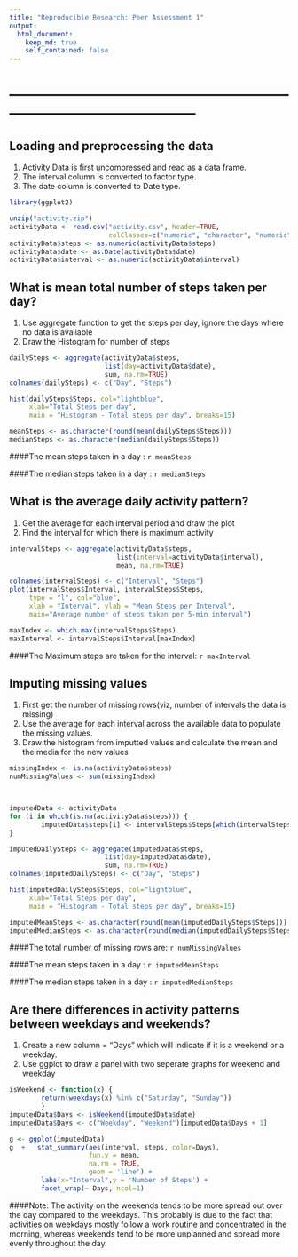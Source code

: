 ```yaml
---
title: "Reproducible Research: Peer Assessment 1"
output: 
  html_document:
    keep_md: true
    self_contained: false
---
```


# ------------------------------------------------------------------------------------------


## Loading and preprocessing the data
1. Activity Data is first uncompressed and read as a data frame.
2. The interval column is converted to factor type.
3. The date column is converted to Date type.

```r

library(ggplot2)

unzip("activity.zip")
activityData <- read.csv("activity.csv", header=TRUE,  
                         colClasses=c("numeric", "character", "numeric"))
activityData$steps <- as.numeric(activityData$steps)
activityData$date <- as.Date(activityData$date)
activityData$interval <- as.numeric(activityData$interval)
```

## What is mean total number of steps taken per day?

1. Use aggregate function to get the steps per day, ignore the days where no data is available
2. Draw the Histogram for number of steps

```r

dailySteps <- aggregate(activityData$steps, 
                        list(day=activityData$date), 
                        sum, na.rm=TRUE)
colnames(dailySteps) <- c("Day", "Steps")

hist(dailySteps$Steps, col="lightblue", 
     xlab="Total Steps per day", 
     main = "Histogram - Total steps per day", breaks=15)

meanSteps <- as.character(round(mean(dailySteps$Steps)))
medianSteps <- as.character(median(dailySteps$Steps))
```

####The mean steps taken in a day   :  `r meanSteps`

####The median steps taken in a day :  `r medianSteps`

## What is the average daily activity pattern?
1. Get the average for each interval period and draw the plot
2. Find the interval for which there is maximum activity

```r
intervalSteps <- aggregate(activityData$steps, 
                           list(interval=activityData$interval), 
                           mean, na.rm=TRUE)

colnames(intervalSteps) <- c("Interval", "Steps")
plot(intervalSteps$Interval, intervalSteps$Steps, 
     type = "l", col="blue", 
     xlab = "Interval", ylab = "Mean Steps per Interval", 
     main="Average number of steps taken per 5-min interval")

maxIndex <- which.max(intervalSteps$Steps)
maxInterval <- intervalSteps$Interval[maxIndex]

```



####The Maximum steps are taken for the interval:  `r maxInterval`

## Imputing missing values
1. First get the number of missing rows(viz, number of intervals the data is missing)
2. Use the average for each interval across the available data to populate the missing values.
3. Draw the histogram from imputted values and calculate the mean and the media for the new values

```r
missingIndex <- is.na(activityData$steps)
numMissingValues <- sum(missingIndex)



imputedData <- activityData
for (i in which(is.na(activityData$steps))) {
        imputedData$steps[i] <- intervalSteps$Steps[which(intervalSteps$Interval == imputedData$interval[i])]
}

imputedDailySteps <- aggregate(imputedData$steps, 
                        list(day=imputedData$date), 
                        sum, na.rm=TRUE)
colnames(imputedDailySteps) <- c("Day", "Steps")

hist(imputedDailySteps$Steps, col="lightblue", 
     xlab="Total Steps per day", 
     main = "Histogram - Total steps per day", breaks=15)

imputedMeanSteps <- as.character(round(mean(imputedDailySteps$Steps)))
imputedMedianSteps <- as.character(round(median(imputedDailySteps$Steps)))
```
####The total number of missing rows are: `r numMissingValues`

####The mean steps taken in a day   :  `r imputedMeanSteps`

####The median steps taken in a day :  `r imputedMedianSteps`

## Are there differences in activity patterns between weekdays and weekends?

1. Create a new column = "Days" which will indicate if it is a weekend or a weekday.
2. Use ggplot to draw a panel with two seperate graphs for weekend and weekday

```r

isWeekend <- function(x) {
        return(weekdays(x) %in% c("Saturday", "Sunday"))
        }
imputedData$Days <- isWeekend(imputedData$date)
imputedData$Days <- c("Weekday", "Weekend")[imputedData$Days + 1]

g <- ggplot(imputedData) 
g  +   stat_summary(aes(interval, steps, color=Days), 
                    fun.y = mean, 
                    na.rm = TRUE, 
                    geom = 'line') +  
        labs(x="Interval",y = 'Number of Steps') + 
        facet_wrap(~ Days, ncol=1)
```

####Note: The activity on the weekends tends to be more spread out over the day compared to the weekdays. This probably is due to the fact that activities on weekdays mostly follow a work  routine and concentrated in the morning, whereas weekends tend to be more unplanned and spread more evenly throughout the day.